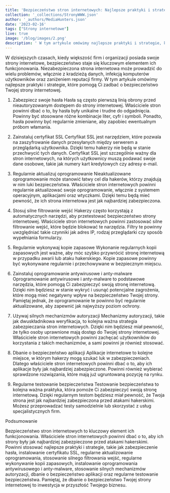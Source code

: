 ```yaml
---
title: 'Bezpieczeństwo stron internetowych: Najlepsze praktyki i strategie'
collection: '_collections/StronyWWW.json'
author: '_authors/MediaHunters.json'
date: '2023-02-16'
tags: ["Strony internetowe"]
live: true
image: '/blog/images/2.png'
description: ' W tym artykule omówimy najlepsze praktyki i strategie, które pomogą Ci zadbać o bezpieczeństwo Twojej strony internetowej'
---
```


W dzisiejszych czasach, kiedy większość firm i organizacji posiada swoje strony internetowe, bezpieczeństwo staje się kluczowym elementem ich funkcjonowania. Niezabezpieczona strona internetowa może prowadzić do wielu problemów, włącznie z kradzieżą danych, infekcją komputerów użytkowników oraz zaniżeniem reputacji firmy. W tym artykule omówimy najlepsze praktyki i strategie, które pomogą Ci zadbać o bezpieczeństwo Twojej strony internetowej.

1. Zabezpiecz swoje hasła
Hasła są często pierwszą linią obrony przed nieautoryzowanym dostępem do strony internetowej. Właściciele stron powinni dbać o to, by hasła były unikalne i trudne do odgadnięcia. Powinny być stosowane różne kombinacje liter, cyfr i symboli. Ponadto, hasła powinny być regularnie zmieniane, aby zapobiec ewentualnym próbom włamania.

2. Zainstaluj certyfikat SSL
Certyfikat SSL jest narzędziem, które pozwala na zaszyfrowanie danych przesyłanych między serwerem a przeglądarką użytkownika. Dzięki temu hakerzy nie będą w stanie przechwycić tych danych. Certyfikat SSL jest szczególnie ważny dla stron internetowych, na których użytkownicy muszą podawać swoje dane osobowe, takie jak numery kart kredytowych czy adresy e-mail.

3. Regularnie aktualizuj oprogramowanie
Nieaktualizowane oprogramowanie może stanowić łatwy cel dla hakerów, którzy znajdują w nim luki bezpieczeństwa. Właściciele stron internetowych powinni regularnie aktualizować swoje oprogramowanie, włącznie z systemem operacyjnym, aplikacjami oraz wtyczkami. Dzięki temu będą mieć pewność, że ich strona internetowa jest jak najbardziej zabezpieczona.

4. Stosuj silne filtrowanie wejść
Hakerzy często korzystają z automatycznych narzędzi, aby przetestować bezpieczeństwo strony internetowej. Właściciele stron internetowych powinni zastosować silne filtrowanie wejść, które będzie blokować te narzędzia. Filtry te powinny uwzględniać takie czynniki jak adres IP, rodzaj przeglądarki czy sposób wypełniania formularzy.

5. Regularnie wykonywaj kopie zapasowe
Wykonanie regularnych kopii zapasowych jest ważne, aby móc szybko przywrócić stronę internetową w przypadku awarii lub ataku hakerskiego. Kopie zapasowe powinny być wykonywane regularnie i przechowywane w bezpiecznym miejscu.

6. Zainstaluj oprogramowanie antywirusowe i anty-malware
Oprogramowanie antywirusowe i anty-malware to podstawowe narzędzia, które pomogą Ci zabezpieczyć swoją stronę internetową. Dzięki nim będziesz w stanie wykryć i usunąć potencjalne zagrożenia, które mogą mieć negatywny wpływ na bezpieczeństwo Twojej strony. Pamiętaj jednak, że oprogramowanie te powinno być regularnie aktualizowane, aby zapewnić jak najwyższy poziom ochrony.

7. Używaj silnych mechanizmów autoryzacji
Mechanizmy autoryzacji, takie jak dwuskładnikowa weryfikacja, to kolejna ważna strategia zabezpieczania stron internetowych. Dzięki nim będziesz miał pewność, że tylko osoby uprawnione mają dostęp do Twojej strony internetowej. Właściciele stron internetowych powinni zachęcać użytkowników do korzystania z takich mechanizmów, a sami powinni je również stosować.

8. Dbanie o bezpieczeństwo aplikacji
Aplikacje internetowe to kolejne miejsce, w którym hakerzy mogą szukać luk w zabezpieczeniach. Dlatego właściciele stron internetowych powinni dbać o to, aby ich aplikacje były jak najbardziej zabezpieczone. Powinni również wybierać sprawdzone rozwiązania, które mają już ugruntowaną pozycję na rynku.

9. Regularne testowanie bezpieczeństwa
Testowanie bezpieczeństwa to kolejna ważna praktyka, która pomoże Ci zabezpieczyć swoją stronę internetową. Dzięki regularnym testom będziesz miał pewność, że Twoja strona jest jak najbardziej zabezpieczona przed atakami hakerskimi. Możesz przeprowadzać testy samodzielnie lub skorzystać z usług specjalistycznych firm.

Podsumowanie

Bezpieczeństwo stron internetowych to kluczowy element ich funkcjonowania. Właściciele stron internetowych powinni dbać o to, aby ich strony były jak najbardziej zabezpieczone przed atakami hakerskimi. Powinni stosować najlepsze praktyki i strategie, takie jak zabezpieczenie hasła, instalowanie certyfikatu SSL, regularne aktualizowanie oprogramowania, stosowanie silnego filtrowania wejść, regularne wykonywanie kopii zapasowych, instalowanie oprogramowania antywirusowego i anty-malware, stosowanie silnych mechanizmów autoryzacji, dbanie o bezpieczeństwo aplikacji oraz regularne testowanie bezpieczeństwa. Pamiętaj, że dbanie o bezpieczeństwo Twojej strony internetowej to inwestycja w przyszłość Twojego biznesu.